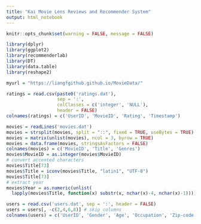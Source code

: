 ```yaml
---
title: "Kai Movie Lens Reviews and Recommender System"
output: html_notebook
---
```


```r
knitr::opts_chunk$set(warning = FALSE, message = FALSE)
```


```r
library(dplyr)
library(ggplot2)
library(recommenderlab)
library(DT)
library(data.table)
library(reshape2)
```




```r
myurl = "https://liangfgithub.github.io/MovieData/"

ratings = read.csv(paste0('ratings.dat'), 
                   sep = ':',
                   colClasses = c('integer', 'NULL'), 
                   header = FALSE)
colnames(ratings) = c('UserID', 'MovieID', 'Rating', 'Timestamp')

movies = readLines('movies.dat')
movies = strsplit(movies, split = "::", fixed = TRUE, useBytes = TRUE)
movies = matrix(unlist(movies), ncol = 3, byrow = TRUE)
movies = data.frame(movies, stringsAsFactors = FALSE)
colnames(movies) = c('MovieID', 'Title', 'Genres')
movies$MovieID = as.integer(movies$MovieID)
# convert accented characters
movies$Title[73]
movies$Title = iconv(movies$Title, "latin1", "UTF-8")
movies$Title[73]
# extract year
movies$Year = as.numeric(unlist(
  lapply(movies$Title, function(x) substr(x, nchar(x)-4, nchar(x)-1))))

users = read.csv('users.dat', sep = ':', header = FALSE)
users = users[, -c(2,4,6,8)] # skip columns
colnames(users) = c('UserID', 'Gender', 'Age', 'Occupation', 'Zip-code')

```

